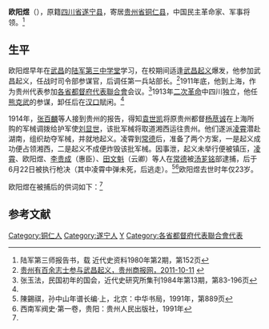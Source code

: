 '''欧阳煜'''（{{bd|？||1914年|6月22日}}），原籍[[四川省|四川省]][[遂宁县|遂宁县]]，寄居[[贵州省|贵州省]][[铜仁县|铜仁县]]，中国民主革命家、军事将领。<ref name=jdszl>陆军第三师报告书，载 近代史资料1980年第2期，第152页</ref>

==生平==
欧阳煜早年在[[武昌|武昌]]的[[陆军第三中学堂|陆军第三中学堂]]学习，在校期间适逢[[武昌起义|武昌起义]]爆发，他参加武昌起义，任战时司令部参谋官，后调任第一兵站部长。<ref>[http://gzsb.gog.com.cn/system/2011/10/11/011216406.shtml 贵州有百余志士参与武昌起义，贵州商报网，2011-10-11] {{webarchive|url=https://web.archive.org/web/20130429110558/http://gzsb.gog.com.cn/system/2011/10/11/011216406.shtml |date=2013-04-29 }}</ref>1911年底，他到上海，作为贵州代表参加[[各省都督府代表聯合會|各省都督府代表聯合會]]会议。<ref name=zyf>张玉法，民国初年的国会，近代史研究所集刊1984年第13期，第83-196页</ref>1913年[[二次革命|二次革命]]中四川独立，他任[[熊克武|熊克武]]的参谋，卸任后在[[汉口|汉口]]賦闲。<ref name=jdszl/>

1914年，[[张百麟|张百麟]]等人接到贵州的报告，得知[[袁世凯|袁世凯]]将原贵州都督[[杨荩诚|杨荩诚]]在上海所购的军械调拨给护军使[[刘显世|刘显世]]，该批军械将取道湘西运往贵州。他们遂派[[凌霄_(民国人物)|凌霄]]潜赴湖南，组织劫夺军械，并就地起义。凌霄到[[常德|常德]]后，准备了两个方案，一是起义成功便占领湘西，二是起义不成便炸毁该批军械。因事泄，起义未举行便被镇压，[[凌霄_(民国人物)|凌霄]]、欧阳煜、[[李贵成|李贵成]]（惠臣）、[[田文魁|田文魁]]（云卿）等人在[[常德|常德]]被[[汤芗铭|汤芗铭]]部逮捕，后于6月22日被执行枪决（其中凌霄中弹未死，后逃走）。<ref>陳錫祺，孙中山年谱长编·上，北京：中华书局，1991年，第889页</ref><ref>西南军阀史·第一卷，贵阳：贵州人民出版社，1991年</ref>欧阳煜去世时年仅23岁。

欧阳煜在被捕后的供词如下：<ref name=jdszl/>
{{引用|一、欧阳煜据供：二十三岁，原籍四川遂宁县人，寄居贵州铜仁县。起义时出任副总统参谋，去岁四川独立，又充熊克武之参谋，卸职后即在汉口賦闲。后闻贵州陆军刘营长领有大批军火已运到常，当即会同李惠臣等多人来常集议办法，拟在常勾结常德、桃源、辰州一带退伍目兵以便利用此项军火举事，将有成，即被拘获。今蒙讯问，所供是实。}}

==参考文献==
{{reflist}}

{{DEFAULTSORT:Ouyang欧阳}}
[[Category:铜仁人|Category:铜仁人]]
[[Category:遂宁人|Category:遂宁人]]
[[Category:欧阳姓|Y]]
[[Category:各省都督府代表聯合會代表|Category:各省都督府代表聯合會代表]]